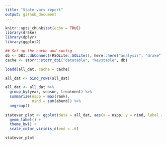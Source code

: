 ```yaml
---
title: "State vars report"
output: github_document
---
```


```r
knitr::opts_chunk$set(echo = TRUE)
library(drake)
library(dplyr)
library(ggplot2)

## Set up the cache and config
db <- DBI::dbConnect(RSQLite::SQLite(), here::here("analysis", "drake", "drake-cache.sqlite"))
cache <- storr::storr_dbi("datatable", "keystable", db)

```

```r

loadd(all_dat, cache = cache)

all_dat <- bind_rows(all_dat)

all_dat <- all_dat %>%
  group_by(year, season, treatment) %>%
  summarize(nspp = max(rank),
            nind = sum(abund)) %>%
  ungroup()
  
statevar_plot <- ggplot(data = all_dat, aes(x = nspp, y = nind, label = year, color = season)) +
  geom_label() +
  theme_bw() +
  scale_color_viridis_d(end = .6)

statevar_plot

```
